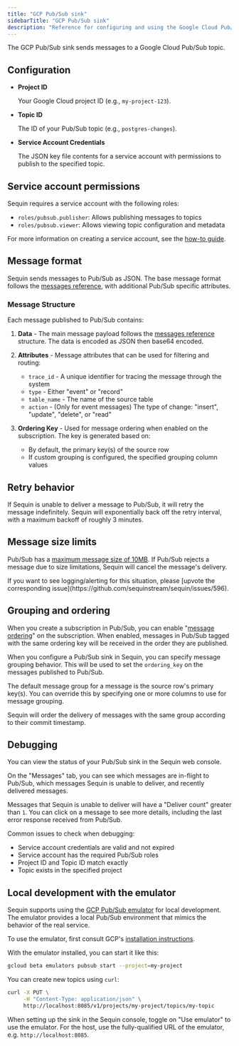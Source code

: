 ```yaml
---
title: "GCP Pub/Sub sink"
sidebarTitle: "GCP Pub/Sub sink"
description: "Reference for configuring and using the Google Cloud Pub/Sub sink with Sequin."
---
```


The GCP Pub/Sub sink sends messages to a Google Cloud Pub/Sub topic.

## Configuration

- **Project ID**

    Your Google Cloud project ID (e.g., `my-project-123`).

- **Topic ID**

    The ID of your Pub/Sub topic (e.g., `postgres-changes`).

- **Service Account Credentials**

    The JSON key file contents for a service account with permissions to publish to the specified topic.

## Service account permissions

Sequin requires a service account with the following roles:

- `roles/pubsub.publisher`: Allows publishing messages to topics
- `roles/pubsub.viewer`: Allows viewing topic configuration and metadata

For more information on creating a service account, see the [how-to guide](/how-to/stream-postgres-to-gcp-pubsub#create-a-service-account).

## Message format

Sequin sends messages to Pub/Sub as JSON. The base message format follows the [messages reference](/reference/payloads), with additional Pub/Sub specific attributes.

### Message Structure

Each message published to Pub/Sub contains:

1. **Data** - The main message payload follows the [messages reference](/reference/payloads) structure. The data is encoded as JSON then base64 encoded.

2. **Attributes** - Message attributes that can be used for filtering and routing:
   - `trace_id` - A unique identifier for tracing the message through the system
   - `type` - Either "event" or "record"
   - `table_name` - The name of the source table
   - `action` - (Only for event messages) The type of change: "insert", "update", "delete", or "read"

3. **Ordering Key** - Used for message ordering when enabled on the subscription. The key is generated based on:
   - By default, the primary key(s) of the source row
   - If custom grouping is configured, the specified grouping column values

## Retry behavior

If Sequin is unable to deliver a message to Pub/Sub, it will retry the message indefinitely. Sequin will exponentially back off the retry interval, with a maximum backoff of roughly 3 minutes.

## Message size limits

Pub/Sub has a [maximum message size of 10MB](https://cloud.google.com/pubsub/quotas#resource_limits). If Pub/Sub rejects a message due to size limitations, Sequin will cancel the message's delivery.

<Info>
  If you want to see logging/alerting for this situation, please [upvote the corresponding issue](https://github.com/sequinstream/sequin/issues/596).
</Info>

## Grouping and ordering

When you create a subscription in Pub/Sub, you can enable "[message ordering](https://cloud.google.com/pubsub/docs/ordering)" on the subscription. When enabled, messages in Pub/Sub tagged with the same ordering key will be received in the order they are published.

When you configure a Pub/Sub sink in Sequin, you can specify message grouping behavior. This will be used to set the `ordering_key` on the messages published to Pub/Sub.

The default message group for a message is the source row's primary key(s). You can override this by specifying one or more columns to use for message grouping.

Sequin will order the delivery of messages with the same group according to their commit timestamp.

## Debugging

You can view the status of your Pub/Sub sink in the Sequin web console.

On the "Messages" tab, you can see which messages are in-flight to Pub/Sub, which messages Sequin is unable to deliver, and recently delivered messages.

Messages that Sequin is unable to deliver will have a "Deliver count" greater than `1`. You can click on a message to see more details, including the last error response received from Pub/Sub.

Common issues to check when debugging:
- Service account credentials are valid and not expired
- Service account has the required Pub/Sub roles
- Project ID and Topic ID match exactly
- Topic exists in the specified project

## Local development with the emulator

Sequin supports using the [GCP Pub/Sub emulator](https://cloud.google.com/pubsub/docs/emulator) for local development. The emulator provides a local Pub/Sub environment that mimics the behavior of the real service.

To use the emulator, first consult GCP's [installation instructions](https://cloud.google.com/pubsub/docs/emulator).

With the emulator installed, you can start it like this:

```bash
gcloud beta emulators pubsub start --project=my-project
```

You can create new topics using `curl`:

```bash
curl -X PUT \
     -H "Content-Type: application/json" \
     http://localhost:8085/v1/projects/my-project/topics/my-topic
```

When setting up the sink in the Sequin console, toggle on "Use emulator" to use the emulator. For the host, use the fully-qualified URL of the emulator, e.g. `http://localhost:8085`.